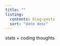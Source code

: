 ```yaml
---
title: ""
listing: 
  contents: blog-posts
  sort: "date desc"
---
```


:::{.blog-box}
[stats + coding thoughts]{.blog-title}
:::
